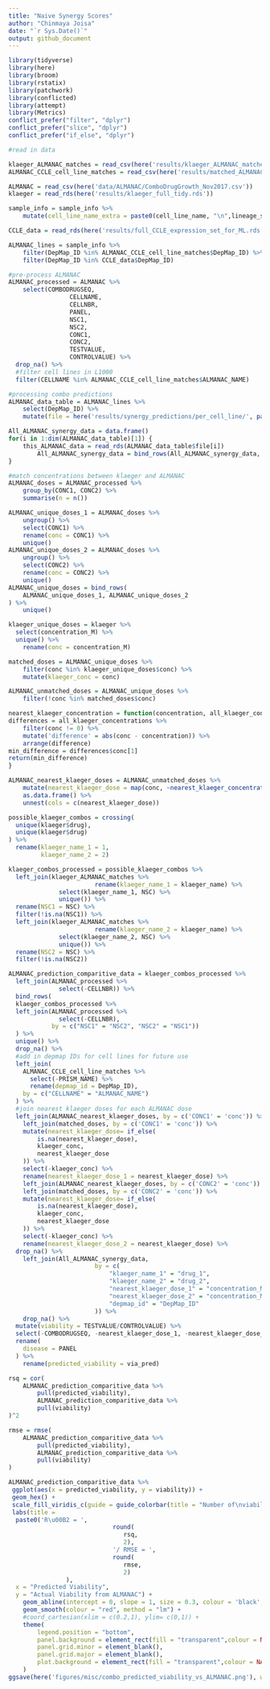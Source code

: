 ```yaml
---
title: "Naive Synergy Scores"
author: "Chinmaya Joisa"
date: "`r Sys.Date()`"
output: github_document
---
```


```r
library(tidyverse)
library(here)
library(broom)
library(rstatix)
library(patchwork)
library(conflicted)
library(attempt)
library(Metrics)
conflict_prefer("filter", "dplyr")
conflict_prefer("slice", "dplyr")
conflict_prefer("if_else", "dplyr")
```

```r
#read in data

klaeger_ALMANAC_matches = read_csv(here('results/klaeger_ALMANAC_matches.csv'))
ALMANAC_CCLE_cell_line_matches = read_csv(here('results/matched_ALMANAC_cell_lines.csv'))

ALMANAC = read_csv(here('data/ALMANAC/ComboDrugGrowth_Nov2017.csv'))
klaeger = read_rds(here('results/klaeger_full_tidy.rds'))

sample_info = sample_info %>%
	mutate(cell_line_name_extra = paste0(cell_line_name, "\n",lineage_subtype, "\n",lineage_sub_subtype))

CCLE_data = read_rds(here('results/full_CCLE_expression_set_for_ML.rds'))

ALMANAC_lines = sample_info %>% 
	filter(DepMap_ID %in% ALMANAC_CCLE_cell_line_matches$DepMap_ID) %>%
	filter(DepMap_ID %in% CCLE_data$DepMap_ID)
```

```r
#pre-process ALMANAC
ALMANAC_processed = ALMANAC %>% 
	select(COMBODRUGSEQ, 
				 CELLNAME, 
				 CELLNBR, 
				 PANEL, 
				 NSC1, 
				 NSC2, 
				 CONC1,
				 CONC2,
				 TESTVALUE,
				 CONTROLVALUE) %>% 
  drop_na() %>%  
  #filter cell lines in L1000
  filter(CELLNAME %in% ALMANAC_CCLE_cell_line_matches$ALMANAC_NAME)
```

```r
#processing combo predictions
ALMANAC_data_table = ALMANAC_lines %>% 
	select(DepMap_ID) %>% 
	mutate(file = here('results/synergy_predictions/per_cell_line/', paste0(DepMap_ID, '.rds')))

All_ALMANAC_synergy_data = data.frame()
for(i in 1:dim(ALMANAC_data_table)[1]) {
	this_ALMANAC_data = read_rds(ALMANAC_data_table$file[i])
		All_ALMANAC_synergy_data = bind_rows(All_ALMANAC_synergy_data, this_ALMANAC_data)
}
```

```r
#match concentrations between klaeger and ALMANAC
ALMANAC_doses = ALMANAC_processed %>% 
	group_by(CONC1, CONC2) %>% 
	summarise(n = n())

ALMANAC_unique_doses_1 = ALMANAC_doses %>%
	ungroup() %>% 
	select(CONC1) %>%
	rename(conc = CONC1) %>% 
	unique()
ALMANAC_unique_doses_2 = ALMANAC_doses %>%
	ungroup() %>% 
	select(CONC2) %>% 
	rename(conc = CONC2) %>% 
	unique()
ALMANAC_unique_doses = bind_rows(
	ALMANAC_unique_doses_1, ALMANAC_unique_doses_2
) %>% 
	unique()

klaeger_unique_doses = klaeger %>%
  select(concentration_M) %>% 
  unique() %>% 
	rename(conc = concentration_M)

matched_doses = ALMANAC_unique_doses %>% 
	filter(conc %in% klaeger_unique_doses$conc) %>% 
	mutate(klaeger_conc = conc)

ALMANAC_unmatched_doses = ALMANAC_unique_doses %>% 
	filter(!conc %in% matched_doses$conc)

nearest_klaeger_concentration = function(concentration, all_klaeger_concentrations) {
differences = all_klaeger_concentrations %>% 
	filter(conc != 0) %>% 
	mutate('difference' = abs(conc - concentration)) %>%  
	arrange(difference) 
min_difference = differences$conc[1]
return(min_difference)
}

ALMANAC_nearest_klaeger_doses = ALMANAC_unmatched_doses %>% 
	mutate(nearest_klaeger_dose = map(conc, ~nearest_klaeger_concentration(., klaeger_unique_doses))) %>% 
	as.data.frame() %>% 
	unnest(cols = c(nearest_klaeger_dose))
```

```r
possible_klaeger_combos = crossing(
  unique(klaeger$drug),
  unique(klaeger$drug)
) %>% 
  rename(klaeger_name_1 = 1,
         klaeger_name_2 = 2)

klaeger_combos_processed = possible_klaeger_combos %>% 
  left_join(klaeger_ALMANAC_matches %>% 
  						rename(klaeger_name_1 = klaeger_name) %>% 
              select(klaeger_name_1, NSC) %>% 
              unique()) %>%
  rename(NSC1 = NSC) %>% 
  filter(!is.na(NSC1)) %>% 
  left_join(klaeger_ALMANAC_matches %>% 
  						rename(klaeger_name_2 = klaeger_name) %>% 
              select(klaeger_name_2, NSC) %>% 
              unique()) %>%
  rename(NSC2 = NSC) %>% 
  filter(!is.na(NSC2))

ALMANAC_prediction_comparitive_data = klaeger_combos_processed %>% 
  left_join(ALMANAC_processed %>% 
              select(-CELLNBR)) %>%
  bind_rows(
  klaeger_combos_processed %>% 
  left_join(ALMANAC_processed %>% 
              select(-CELLNBR),
            by = c("NSC1" = "NSC2", "NSC2" = "NSC1"))
  ) %>% 
  unique() %>% 
  drop_na() %>% 
  #add in depmap IDs for cell lines for future use
  left_join(
    ALMANAC_CCLE_cell_line_matches %>% 
      select(-PRISM_NAME) %>% 
      rename(depmap_id = DepMap_ID),
    by = c("CELLNAME" = "ALMANAC_NAME")
  ) %>% 
  #join nearest klaeger doses for each ALMANAC dose
  left_join(ALMANAC_nearest_klaeger_doses, by = c('CONC1' = 'conc')) %>% 
	left_join(matched_doses, by = c('CONC1' = 'conc')) %>% 
	mutate(nearest_klaeger_dose= if_else(
		is.na(nearest_klaeger_dose), 
		klaeger_conc, 
		nearest_klaeger_dose
	)) %>% 
	select(-klaeger_conc) %>%
	rename(nearest_klaeger_dose_1 = nearest_klaeger_dose) %>% 
	left_join(ALMANAC_nearest_klaeger_doses, by = c('CONC2' = 'conc')) %>% 
	left_join(matched_doses, by = c('CONC2' = 'conc')) %>% 
	mutate(nearest_klaeger_dose= if_else(
		is.na(nearest_klaeger_dose), 
		klaeger_conc, 
		nearest_klaeger_dose
	)) %>% 
	select(-klaeger_conc) %>%
	rename(nearest_klaeger_dose_2 = nearest_klaeger_dose) %>% 
  drop_na() %>% 
	left_join(All_ALMANAC_synergy_data, 
						by = c(
							"klaeger_name_1" = "drug_1",
							"klaeger_name_2" = "drug_2",
							"nearest_klaeger_dose_1" = "concentration_M_d1",
							"nearest_klaeger_dose_2" = "concentration_M_d2",
							"depmap_id" = "DepMap_ID"
						)) %>% 
	drop_na() %>%
  mutate(viability = TESTVALUE/CONTROLVALUE) %>% 
  select(-COMBODRUGSEQ, -nearest_klaeger_dose_1, -nearest_klaeger_dose_2, -CONTROLVALUE, -TESTVALUE) %>% 
  rename(
    disease = PANEL
  ) %>% 
	rename(predicted_viability = via_pred)

rsq = cor(
	ALMANAC_prediction_comparitive_data %>% 
		pull(predicted_viability),
		ALMANAC_prediction_comparitive_data %>% 
		pull(viability)
)^2

rmse = rmse(
	ALMANAC_prediction_comparitive_data %>% 
		pull(predicted_viability),
		ALMANAC_prediction_comparitive_data %>% 
		pull(viability)
)

ALMANAC_prediction_comparitive_data %>%
 ggplot(aes(x = predicted_viability, y = viability)) +
 geom_hex() +
 scale_fill_viridis_c(guide = guide_colorbar(title = "Number of\nviability values")) +
 labs(title = 
  paste0('R\u00B2 = ',
			 				 round(
			 				 	rsq,
			 				 	2),
			 				 '/ RMSE = ',
			 				 round(
			 				 	rmse,
			 				 	2)
			 	), 
  x = "Predicted Viability",
  y = "Actual Viability from ALMANAC") +
	geom_abline(intercept = 0, slope = 1, size = 0.3, colour = 'black', linetype = 3) +
	geom_smooth(colour = "red", method = "lm") +
	#coord_cartesian(xlim = c(0.2,1), ylim= c(0,1)) +
	theme(
		legend.position = "bottom",
		panel.background = element_rect(fill = "transparent",colour = NA),
		panel.grid.minor = element_blank(), 
		panel.grid.major = element_blank(),
		plot.background = element_rect(fill = "transparent",colour = NA)
	)
ggsave(here('figures/misc/combo_predicted_viability_vs_ALMANAC.png'), width = 7, height = 10.5, units = "cm")
```


